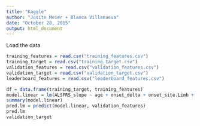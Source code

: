 ```yaml
---
title: "Kaggle"
author: "Jusitn Meier + Blanca Villanueva"
date: "October 28, 2015"
output: html_document
---
```


Load the data
```r
training_features = read.csv("training_features.csv")
training_target = read.csv("training_target.csv")
validation_features = read.csv("validation_features.csv")
validation_target = read.csv("validation_target.csv")
leaderboard_features = read.csv("leaderboard_features.csv")
```


```r
df = data.frame(training_target, training_features)
model.linear = lm(ALSFRS_slope ~ age + onset_delta + onset_site.Limb + mean.uric_acid, data = df)
summary(model.linear)
pred.lm = predict(model.linear, validation_features)
pred.lm
validation_target
```
